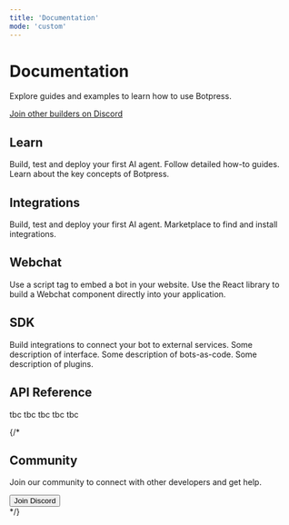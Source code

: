 ```yaml
---
title: 'Documentation'
mode: 'custom'
---
```



<div className="hero-bg high-contrast flex flex-col items-center justify-center w-full" >
  <h1 className="text-5xl md:text-6xl font-bold text-center mb-4">
    Documentation
  </h1>
  <p className="text-xl md:text-1xl text-center text-gray-700 dark:text-gray-300 mb-8 max-w-2xl">
    Explore guides and examples to learn how to use Botpress.
  </p>
  <a data-wf-native-id-path="2083bdcc-fcfc-120b-af83-0bc3c6cda1c6" data-wf-ao-click-engagement-tracking="true" data-wf-element-id="2083bdcc-fcfc-120b-af83-0bc3c6cda1c6" href="https://discord.gg/botpress" target="_blank" data-wf-event-ids="157039259-157047193" class="hero_banner w-inline-block"><div>Join other builders on Discord</div><div class="hero_banner_dot"></div></a>
</div>

<div style={{ maxWidth: '70rem', marginLeft: 'auto', marginRight: 'auto', paddingLeft: '1.25rem', paddingRight: '1.25rem', marginTop: '3rem' }}>
  <h2 class="flex whitespace-pre-wrap group font-semibold prose high-contrast" style={{ fontSize: '28px' }}>
    Learn
  </h2>

  <CardGroup cols={3}>
    <Card
      title="Quickstart"
      icon="rocket"
      href="href"
    >
      Build, test and deploy your first AI agent.
    </Card>
    <Card
      title="Guides"
      icon="lightbulb"
      href="href"
    >
      Follow detailed how-to guides.
    </Card>
    <Card
      title="Reference"
      icon="book"
      href="href"
    >
      Learn about the key concepts of Botpress.
    </Card>
  </CardGroup>
</div>

<div style={{ maxWidth: '70rem', marginLeft: 'auto', marginRight: 'auto', paddingLeft: '1.25rem', paddingRight: '1.25rem', marginTop: '3rem' }}>
  <h2 class="flex whitespace-pre-wrap group font-semibold prose high-contrast" style={{ fontSize: '28px' }}>
    Integrations
  </h2>

  <CardGroup  cols={3}>
    <Card
      title="Functional integrations"
      icon="rocket"
      href="href"
    >
      Build, test and deploy your first AI agent.
    </Card>
    <Card
      title="Botpress Hub"
      icon="boxes"
      href="href"
    >
      Marketplace to find and install integrations.
    </Card>
  </CardGroup>
</div>

<div style={{ maxWidth: '70rem', marginLeft: 'auto', marginRight: 'auto', paddingLeft: '1.25rem', paddingRight: '1.25rem', marginTop: '3rem' }}>
  <h2 class="flex whitespace-pre-wrap group font-semibold prose high-contrast" style={{ fontSize: '28px' }}>
    Webchat
  </h2>

  <CardGroup cols={3}>
    <Card
      title="Add a bot to your website"
      icon="message-square"
      href="href"
    >
      Use a script tag to embed a bot in your website.
    </Card>
    <Card
      title="React library"
      icon="react"
      href="href"
    >
      Use the React library to build a Webchat component directly into your application.
    </Card>
  </CardGroup>
</div>

<div style={{ maxWidth: '70rem', marginLeft: 'auto', marginRight: 'auto', paddingLeft: '1.25rem', paddingRight: '1.25rem', marginTop: '3rem' }}>
  <h2 class="flex whitespace-pre-wrap group font-semibold prose high-contrast" style={{ fontSize: '28px' }}>
    SDK
  </h2>

  <CardGroup cols={3}>
    <Card
      title="Integrations"
      icon="code"
      href="href"
    >
      Build integrations to connect your bot to external services.
    </Card>
    <Card
      title="Interfaces"
      icon="interface"
      href="href"
    >
      Some description of interface.
    </Card>
    <Card
      title="Bots-as-code"
      icon="bot"
      href="href"
    >
      Some description of bots-as-code.
    </Card>
    <Card
      title="Plugins"
      icon="plugin"
      href="href"
    >
      Some description of plugins.
    </Card>
  </CardGroup>
</div>

<div style={{ maxWidth: '70rem', marginLeft: 'auto', marginRight: 'auto', paddingLeft: '1.25rem', paddingRight: '1.25rem', marginTop: '3rem' }}>
  <h2 class="flex whitespace-pre-wrap group font-semibold prose high-contrast" style={{ fontSize: '28px' }}>
    API Reference
  </h2>

  <CardGroup cols={3}>
    <Card
      title="Chat API"
      icon="code"
      href="href"
    >
      tbc
    </Card>
    <Card
      title="Admin API"
      icon="code"
      href="href"
    >
      tbc
    </Card>
    <Card
      title="Files API"
      icon="code"
      href="href"
    >
      tbc
    </Card>
    <Card
      title="Tables API"
      icon="code"
      href="href"
    >
      tbc
    </Card>
    <Card
      title="Runtime API"
      icon="code"
      href="href"
    >
      tbc
    </Card>
  </CardGroup>
</div>

{/* <div className="flex flex-col items-center justify-center pb-20">
  <h2 className="text-3xl text-gray-600 font-bold pb-2">Community</h2>
  <p className="text-md mb-4 text-center">Join our community to connect with other developers and get help.</p>
  <a href="https://discord.com/invite/botpress" target="_blank" rel="noreferrer">
    <button
      className="flex items-center gap-2 bg-white border border-gray-300 rounded-lg shadow-md px-6 py-2 text-sm font-medium text-gray-800 hover:bg-gray-200 focus:outline-none focus:ring-2 focus:ring-offset-2 focus:ring-gray-500"
    >
      <Icon icon="discord" iconType="solid" className="bg-purple-500" color="#5865F2" />
      <span>Join Discord</span>
    </button>
  </a>
</div> */}